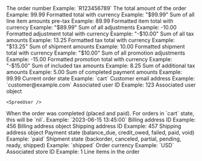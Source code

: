 
<Expandable title="properties">
  <ResponseField name="number" type="string">
    The order number
    Example: `R123456789`
  </ResponseField>

  <ResponseField name="total" type="decimal">
    The total amount of the order
    Example: 99.99
  </ResponseField>

  <ResponseField name="display_total" type="string">
    Formatted total with currency
    Example: "$99.99" 
  </ResponseField>

  <ResponseField name="item_total" type="decimal">
    Sum of all line item amounts pre-tax
    Example: 89.99
  </ResponseField>

  <ResponseField name="display_item_total" type="string">
    Formatted item total with currency
    Example: "$89.99"
  </ResponseField>

  <ResponseField name="adjustment_total" type="decimal">
    Sum of all adjustments
    Example: -10.00
  </ResponseField>

  <ResponseField name="display_adjustment_total" type="string">
    Formatted adjustment total with currency
    Example: "-$10.00"
  </ResponseField>

  <ResponseField name="tax_total" type="decimal">
    Sum of all tax amounts
    Example: 13.25
  </ResponseField>

  <ResponseField name="display_tax_total" type="string">
    Formatted tax total with currency
    Example: "$13.25"
  </ResponseField>

  <ResponseField name="shipment_total" type="decimal">
    Sum of shipment amounts
    Example: 10.00
  </ResponseField>

  <ResponseField name="display_shipment_total" type="string">
    Formatted shipment total with currency
    Example: "$10.00"
  </ResponseField>

  <ResponseField name="promo_total" type="decimal">
    Sum of all promotion adjustments
    Example: -15.00
  </ResponseField>

  <ResponseField name="display_promo_total" type="string">
    Formatted promotion total with currency
    Example: "-$15.00"
  </ResponseField>

  <ResponseField name="included_tax_total" type="decimal">
    Sum of included tax amounts
    Example: 8.25
  </ResponseField>

  <ResponseField name="additional_tax_total" type="decimal">
    Sum of additional tax amounts
    Example: 5.00
  </ResponseField>

  <ResponseField name="payment_total" type="decimal">
    Sum of completed payment amounts
    Example: 99.99
  </ResponseField>

  <ResponseField name="state" type="string">
    Current order state
    Example: `cart`
  </ResponseField>

  <ResponseField name="email" type="string">
    Customer email address
    Example: `customer@example.com`
  </ResponseField>

  <ResponseField name="user_id" type="integer">
    Associated user ID
    Example: 123
  </ResponseField>

  <ResponseField name="user" type="Spree::User">
    Associated user object

    <SpreeUser />
  </ResponseField>

  <ResponseField name="completed_at" type="datetime">
    When the order was completed (placed and paid). For orders in `cart` state, this will be `nil`.
    Example: `2023-06-15 13:45:00`
  </ResponseField>

  <ResponseField name="bill_address_id" type="integer">
    Billing address ID
    Example: 456
  </ResponseField>

  <ResponseField name="bill_address" type="Spree::Address">
    Billing address object
    <SpreeAddress />
  </ResponseField>

  <ResponseField name="ship_address_id" type="integer">
    Shipping address ID
    Example: 457
  </ResponseField>

  <ResponseField name="ship_address" type="Spree::Address">
    Shipping address object
    <SpreeAddress />
  </ResponseField>

  <ResponseField name="payment_state" type="string">
    Payment state (balance_due, credit_owed, failed, paid, void)
    Example: `paid`
  </ResponseField>

  <ResponseField name="shipment_state" type="string">
    Shipment state (backorder, canceled, partial, pending, ready, shipped)
    Example: `shipped`
  </ResponseField>

  <ResponseField name="currency" type="string">
    Order currency
    Example: `USD`
  </ResponseField>

  <ResponseField name="store_id" type="integer">
    Associated store ID
    Example: 1
  </ResponseField>

  <ResponseField name="line_items" type="array">
    Line items in the order
    <SpreeLineItem />
  </ResponseField>
</Expandable>